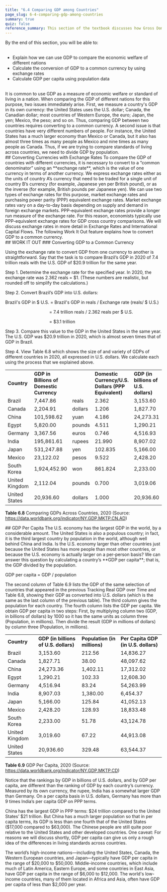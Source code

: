```yaml
---
title: "6.4 Comparing GDP among Countries"
page_slug: 6-4-comparing-gdp-among-countries
summary: true
quiz: false
reference_summary: This section of the textbook discusses how Gross Domestic Product (GDP) is used to compare the economic welfare of different nations. It explains that to compare GDP between countries, it must be converted to a common currency using exchange rates. Additionally, because countries have different population sizes, GDP per capita (GDP divided by population) is used to compare standards of living. The text also provides examples of how to calculate these figures and discusses the differences in GDP and GDP per capita among various countries.
---
```

<div className="content-chunk" data-subsection-id = "Learning-Objectives-171pt" show-header = "false">
<Info title="LEARNING OBJECTIVES">
By the end of this section, you will be able to: <br/>
<ul> <br/>
<li>Explain how we can use GDP to compare the economic welfare of different nations</li><li>Calculate the conversion of GDP to a common currency by using exchange rates</li><li>Calculate GDP per capita using population data </li> <br/>
</ul>
</Info>
</div>
<div className="content-chunk" data-subsection-id = "Learning-Objectives-658t" show-header = "false">
It is common to use GDP as a measure of economic welfare or standard of living in a nation. When comparing the GDP of different nations for this purpose, two issues immediately arise. First, we measure a country's GDP in its own currency: the United States uses the U.S. dollar; Canada, the Canadian dollar; most countries of Western Europe, the euro; Japan, the yen; Mexico, the peso; and so on. Thus, comparing GDP between two countries requires converting to a common currency. A second issue is that countries have very different numbers of people. For instance, the United States has a much larger economy than Mexico or Canada, but it also has almost three times as many people as Mexico and nine times as many people as Canada. Thus, if we are trying to compare standards of living across countries, we need to divide GDP by population.
</div>
<div className="content-chunk" data-subsection-id = "Converting-Currencies-with-Exchange-Rates-657t" show-header = "true">
## Converting Currencies with Exchange Rates
To compare the GDP of countries with different currencies, it is necessary to convert to a “common denominator” using an **exchange rate**, which is the value of one currency in terms of another currency. We express exchange rates either as the units of country A’s currency that need to be traded for a single unit of country B’s currency (for example, Japanese yen per British pound), or as the inverse (for example, British pounds per Japanese yen). We can use two types of exchange rates for this purpose, market exchange rates and purchasing power parity (PPP) equivalent exchange rates. Market exchange rates vary on a day-to-day basis depending on supply and demand in foreign exchange markets. PPP-equivalent exchange rates provide a longer run measure of the exchange rate. For this reason, economists typically use PPP-equivalent exchange rates for GDP cross country comparisons. We will discuss exchange rates in more detail in Exchange Rates and International Capital Flows. The following Work It Out feature explains how to convert GDP to a common currency.
</div>
<div className="content-chunk" data-subsection-id = "WORK-IT-OUT-660t" show-header = "true">
## WORK IT OUT
### Converting GDP to a Common Currency

Using the exchange rate to convert GDP from one currency to another is straightforward. Say that the task is to compare Brazil’s GDP in 2020 of 7.4 trillion reals with the U.S. GDP of $20.9 trillion for the same year.

Step 1. Determine the exchange rate for the specified year. In 2020, the exchange rate was 2.362 reals = $1. (These numbers are realistic, but rounded off to simplify the calculations.)

Step 2. Convert Brazil’s GDP into U.S. dollars:

Brazil's GDP in $ U.S. = Brazil's GDP in reals / Exchange rate (reals/ $ U.S.)

                                    = 7.4 trillion reals / 2.362 reals per $ U.S.

                                    = $3.1 trillion

Step 3. Compare this value to the GDP in the United States in the same year. The U.S. GDP was $20.9 trillion in 2020, which is almost seven times that of GDP in Brazil.

Step 4. View Table 6.8 which shows the size of and variety of GDPs of different countries in 2020, all expressed in U.S. dollars. We calculate each using the process that we explained above.

|     |     |     |     |     |
| --- | --- | --- | --- | --- |
| **Country** | **GDP in Billions of Domestic Currency** |     | **Domestic Currency/U.S. Dollars (PPP Equivalent)** | **GDP (in billions of U.S. dollars)** |
| Brazil | 7,447.86 | reals | 2.362 | 3,153.60 |
| Canada | 2,204.91 | dollars | 1.206 | 1,827.70 |
| China | 101,598.62 | yuan | 4.186 | 24,273.31 |
| Egypt | 5,820.00 | pounds | 4.511 | 1,290.21 |
| Germany | 3,367.56 | euros | 0.746 | 4,516.93 |
| India | 195,861.61 | rupees | 21.990 | 8,907.02 |
| Japan | 531,247.88 | yen | 102.835 | 5,166.00 |
| Mexico | 23,122.02 | pesos | 9.522 | 2,428.20 |
| South Korea | 1,924,452.90 | won | 861.824 | 2,233.00 |
| United Kingdom | 2,112.04 | pounds | 0.700 | 3,019.06 |
| United States | 20,936.60 | dollars | 1.000 | 20,936.60 |

**Table 6.8** Comparing GDPs Across Countries, 2020 (Source: https://data.worldbank.org/indicator/NY.GDP.MKTP.CN.AD)
</div>
<div className="content-chunk" data-subsection-id = "GDP-Per-Capita-659t" show-header = "true">
## GDP Per Capita
The U.S. economy has the largest GDP in the world, by a considerable amount. The United States is also a populous country; in fact, it is the third largest country by population in the world, although well behind China and India. Is the U.S. economy larger than other countries just because the United States has more people than most other countries, or because the U.S. economy is actually larger on a per-person basis? We can answer this question by calculating a country’s **GDP per capita**; that is, the GDP divided by the population.

GDP per capita = GDP / population

The second column of Table 6.9 lists the GDP of the same selection of countries that appeared in the previous Tracking Real GDP over Time and Table 6.8, showing their GDP as converted into U.S. dollars (which is the same as the last column of the previous table). The third column gives the population for each country. The fourth column lists the GDP per capita. We obtain GDP per capita in two steps: First, by multiplying column two (GDP, in billions of dollars) by 1000 so it has the same units as column three (Population, in millions). Then divide the result (GDP in millions of dollars) by column three (Population, in millions).

|     |     |     |     |
| --- | --- | --- | --- |
| **Country** | **GDP (in billions of U.S. dollars)** | **Population (in millions)** | **Per Capita GDP (in U.S. dollars)** |
| Brazil | 3,153.60 | 212.56 | 14,836.27 |
| Canada | 1,827.71 | 38.00 | 48,097.62 |
| China | 24,273.36 | 1,402.11 | 17,312.02 |
| Egypt | 1,290.21 | 102.33 | 12,608.30 |
| Germany | 4,516.94 | 83.24 | 54,263.99 |
| India | 8,907.03 | 1,380.00 | 6,454.37 |
| Japan | 5,166.00 | 125.84 | 41,052.13 |
| Mexico | 2,428.20 | 128.93 | 18,833.48 |
| South Korea | 2,233.00 | 51.78 | 43,124.78 |
| United Kingdom | 3,019.60 | 67.22 | 44,913.08 |
| United States | 20,936.60 | 329.48 | 63,544.37 |

**Table 6.9** GDP Per Capita, 2020 (Source: https://data.worldbank.org/indicator/NY.GDP.MKTP.CD)

Notice that the rankings by GDP in billions of U.S. dollars, and by GDP per capita, are different than the ranking of GDP by each country’s currency. Measured by its own currency, the rupee, India has a somewhat larger GDP than Germany. On a per capita basis in U.S. dollars, Germany has more than 9 times India’s per capita GDP on PPP terms.

<Info title="CLEAR IT UP">
China has the largest GDP in PPP terms: $24 trillion compared to the United States’ $21 trillion. But China has a much larger population so that in per capita terms, its GDP is less than one fourth that of the United States ($17,000 compared to $63,000). The Chinese people are still quite poor relative to the United States and other developed countries. One caveat: For reasons we will discuss shortly, GDP per capita can give us only a rough idea of the differences in living standards across countries.
</Info>

The world’s high-income nations—including the United States, Canada, the Western European countries, and Japan—typically have GDP per capita in the range of $20,000 to $50,000. Middle-income countries, which include much of Latin America, Eastern Europe, and some countries in East Asia, have GDP per capita in the range of $6,000 to $12,000. The world's low-income countries, many of them located in Africa and Asia, often have GDP per capita of less than $2,000 per year.
</div>
